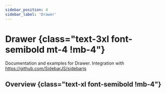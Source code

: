 ```yaml
---
sidebar_position: 4
sidebar_label: 'Drawer'
---
```


# Drawer {class="text-3xl font-semibold mt-4 !mb-4"}

Documentation and examples for Drawer.
Integration with https://github.com/SidebarJS/sidebarjs

## Overview {class="text-xl font-semibold !mb-4"}

<Overview />
